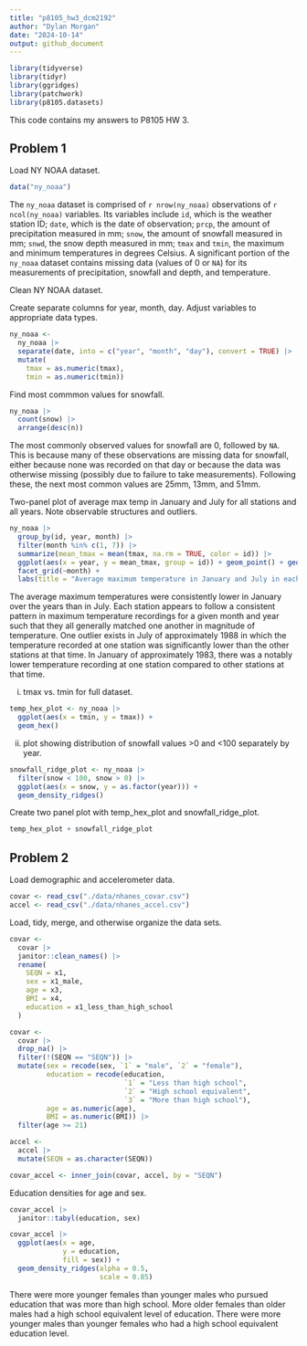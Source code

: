 ```yaml
---
title: "p8105_hw3_dcm2192"
author: "Dylan Morgan"
date: "2024-10-14"
output: github_document
---
```


```r
library(tidyverse)
library(tidyr)
library(ggridges)
library(patchwork)
library(p8105.datasets)
```

This code contains my answers to P8105 HW 3. 

## Problem 1

Load NY NOAA dataset.
```r
data("ny_noaa")
```

The `ny_noaa` dataset is comprised of `r nrow(ny_noaa)` observations of `r ncol(ny_noaa)` variables. Its variables include `id`, which is the weather station ID; `date`, which is the date of observation; `prcp`, the amount of precipitation measured in mm; `snow`, the amount of snowfall measured in mm; `snwd`, the snow depth measured in mm; `tmax` and `tmin`, the maximum and minimum temperatures in degrees Celsius. A significant portion of the `ny_noaa` dataset contains missing data (values of 0 or `NA`) for its measurements of precipitation, snowfall and depth, and temperature. 

Clean NY NOAA dataset.

Create separate columns for year, month, day. Adjust variables to appropriate data types. 
```r
ny_noaa <- 
  ny_noaa |>  
  separate(date, into = c("year", "month", "day"), convert = TRUE) |> 
  mutate(
    tmax = as.numeric(tmax),
    tmin = as.numeric(tmin))
```

Find most commmon values for snowfall.
```r
ny_noaa |> 
  count(snow) |> 
  arrange(desc(n))
```

The most commonly observed values for snowfall are 0, followed by `NA`. This is because many of these observations are missing data for snowfall, either because none was recorded on that day or because the data was otherwise missing (possibly due to failure to take measurements). Following these, the next most common values are 25mm, 13mm, and 51mm. 

Two-panel plot of average max temp in January and July for all stations and all years. Note observable structures and outliers. 
```r
ny_noaa |>  
  group_by(id, year, month) |>  
  filter(month %in% c(1, 7)) |>  
  summarize(mean_tmax = mean(tmax, na.rm = TRUE, color = id)) |>  
  ggplot(aes(x = year, y = mean_tmax, group = id)) + geom_point() + geom_path() +
  facet_grid(~month) +
  labs(title = "Average maximum temperature in January and July in each station over the years")
```

The average maximum temperatures were consistently lower in January over the years than in July. Each station appears to follow a consistent pattern in maximum temperature recordings for a given month and year such that they all generally matched one another in magnitude of temperature. One outlier exists in July of approximately 1988 in which the temperature recorded at one station was significantly lower than the other stations at that time. In January of approximately 1983, there was a notably lower temperature recording at one station compared to other stations at that time. 

(i) tmax vs. tmin for full dataset.
```r
temp_hex_plot <- ny_noaa |> 
  ggplot(aes(x = tmin, y = tmax)) + 
  geom_hex()
```

(ii) plot showing distribution of snowfall values >0 and <100 separately by year.
```r
snowfall_ridge_plot <- ny_noaa |>  
  filter(snow < 100, snow > 0) |> 
  ggplot(aes(x = snow, y = as.factor(year))) + 
  geom_density_ridges()
```

Create two panel plot with temp_hex_plot and snowfall_ridge_plot.
```r
temp_hex_plot + snowfall_ridge_plot
```

## Problem 2

Load demographic and accelerometer data.
```r
covar <- read_csv("./data/nhanes_covar.csv")
accel <- read_csv("./data/nhanes_accel.csv")
```

Load, tidy, merge, and otherwise organize the data sets.
```r
covar <- 
  covar |> 
  janitor::clean_names() |> 
  rename(
    SEQN = x1, 
    sex = x1_male, 
    age = x3, 
    BMI = x4, 
    education = x1_less_than_high_school
  )
```

```r
covar <- 
  covar |> 
  drop_na() |> 
  filter(!(SEQN == "SEQN")) |> 
  mutate(sex = recode(sex, `1` = "male", `2` = "female"),
         education = recode(education, 
                            `1` = "Less than high school", 
                            `2` = "High school equivalent", 
                            `3` = "More than high school"), 
         age = as.numeric(age), 
         BMI = as.numeric(BMI)) |> 
  filter(age >= 21)

accel <- 
  accel |> 
  mutate(SEQN = as.character(SEQN))

covar_accel <- inner_join(covar, accel, by = "SEQN")
```

Education densities for age and sex. 
```r
covar_accel |> 
  janitor::tabyl(education, sex)

covar_accel |> 
  ggplot(aes(x = age, 
             y = education, 
             fill = sex)) + 
  geom_density_ridges(alpha = 0.5, 
                      scale = 0.85)
```

There were more younger females than younger males who pursued education that was more than high school. More older females than older males had a high school equivalent level of education. There were more younger males than younger females who had a high school equivalent education level. 



